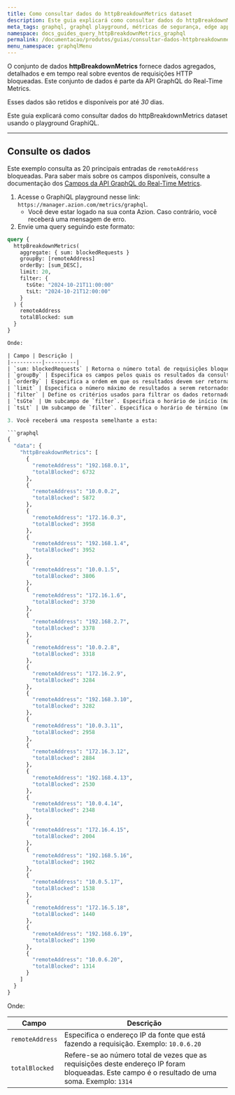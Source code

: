 ```yaml
---
title: Como consultar dados do httpBreakdownMetrics dataset
description: Este guia explicará como consultar dados do httpBreakdownMetrics dataset usando o playground GraphiQL.
meta_tags: graphql, graphql playground, métricas de segurança, edge applications, requisições
namespace: docs_guides_query_httpBreakdownMetrics_graphql
permalink: /documentacao/produtos/guias/consultar-dados-httpbreakdownmetrics-com-graphql/
menu_namespace: graphqlMenu
---
```


O conjunto de dados **httpBreakdownMetrics** fornece dados agregados, detalhados e em tempo real sobre eventos de requisições HTTP bloqueadas. Este conjunto de dados é parte da API GraphQL do Real-Time Metrics.

Esses dados são retidos e disponíveis por até *30* dias.

Este guia explicará como consultar dados do httpBreakdownMetrics dataset usando o playground GraphiQL.

---

## Consulte os dados

Este exemplo consulta as 20 principais entradas de `remoteAddress` bloqueadas. Para saber mais sobre os campos disponíveis, consulte a documentação dos [Campos da API GraphQL do Real-Time Metrics](/pt-br/documentacao/devtools/graphql-api/recursos/campos-gql-real-time-metrics/).

1. Acesse o GraphiQL playground nesse link: `https://manager.azion.com/metrics/graphql`.
    - Você deve estar logado na sua conta Azion. Caso contrário, você receberá uma mensagem de erro.
2. Envie uma query seguindo este formato:

```graphql
query {
  httpBreakdownMetrics(
    aggregate: { sum: blockedRequests }
    groupBy: [remoteAddress]
    orderBy: [sum_DESC],
    limit: 20,
    filter: { 
      tsGte: "2024-10-21T11:00:00"
      tsLt: "2024-10-21T12:00:00"
    }
  ) {
    remoteAddress
    totalBlocked: sum
  }
}

Onde:

| Campo | Descrição |
|----------|----------|
| `sum: blockedRequests` | Retorna o número total de requisições bloqueadas dentro do intervalo de tempo especificado, após aplicar quaisquer filtros |
| `groupBy` | Especifica os campos pelos quais os resultados da consulta devem ser agrupados. Exemplo: `[remoteAddress]` |
| `orderBy` | Especifica a ordem em que os resultados devem ser retornados. Exemplos: `[sum_DESC]`, para ordem decrescente, e `[sum_ASC]`, para ordem crescente |
| `limit` | Especifica o número máximo de resultados a serem retornados. Exemplo: `20` para recuperar os 20 principais. Máximo do sistema: |
| `filter` | Define os critérios usados para filtrar os dados retornados pela consulta |
| `tsGte` | Um subcampo de `filter`. Especifica o horário de início (maior ou igual a) para a consulta de dados, garantindo que os resultados incluam registros a partir deste timestamp. Formato: "YYYY-MM-DDTHH:mm:ss"; exemplo: `"2024-10-21T11:00:00"` |
| `tsLt` | Um subcampo de `filter`. Especifica o horário de término (menor que) para a consulta de dados, filtrando quaisquer registros com timestamps iguais ou após este timestamp. Formato: "YYYY-MM-DDTHH:mm:ss"; exemplo: `"2024-10-21T12:00:00"` |

3. Você receberá uma resposta semelhante a esta:

```graphql
{
  "data": {
    "httpBreakdownMetrics": [
      {
        "remoteAddress": "192.168.0.1",
        "totalBlocked": 6732
      },
      {
        "remoteAddress": "10.0.0.2",
        "totalBlocked": 5872
      },
      {
        "remoteAddress": "172.16.0.3",
        "totalBlocked": 3958
      },
      {
        "remoteAddress": "192.168.1.4",
        "totalBlocked": 3952
      },
      {
        "remoteAddress": "10.0.1.5",
        "totalBlocked": 3806
      },
      {
        "remoteAddress": "172.16.1.6",
        "totalBlocked": 3730
      },
      {
        "remoteAddress": "192.168.2.7",
        "totalBlocked": 3378
      },
      {
        "remoteAddress": "10.0.2.8",
        "totalBlocked": 3318
      },
      {
        "remoteAddress": "172.16.2.9",
        "totalBlocked": 3284
      },
      {
        "remoteAddress": "192.168.3.10",
        "totalBlocked": 3282
      },
      {
        "remoteAddress": "10.0.3.11",
        "totalBlocked": 2958
      },
      {
        "remoteAddress": "172.16.3.12",
        "totalBlocked": 2884
      },
      {
        "remoteAddress": "192.168.4.13",
        "totalBlocked": 2530
      },
      {
        "remoteAddress": "10.0.4.14",
        "totalBlocked": 2348
      },
      {
        "remoteAddress": "172.16.4.15",
        "totalBlocked": 2004
      },
      {
        "remoteAddress": "192.168.5.16",
        "totalBlocked": 1902
      },
      {
        "remoteAddress": "10.0.5.17",
        "totalBlocked": 1538
      },
      {
        "remoteAddress": "172.16.5.18",
        "totalBlocked": 1440
      },
      {
        "remoteAddress": "192.168.6.19",
        "totalBlocked": 1390
      },
      {
        "remoteAddress": "10.0.6.20",
        "totalBlocked": 1314
      }
    ]
  }
}
```

Onde: 

| Campo | Descrição |
|----------|----------|
| `remoteAddress` | Especifica o endereço IP da fonte que está fazendo a requisição. Exemplo: `10.0.6.20` |
| `totalBlocked` | Refere-se ao número total de vezes que as requisições deste endereço IP foram bloqueadas. Este campo é o resultado de uma soma. Exemplo: `1314` |